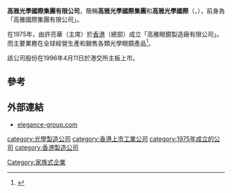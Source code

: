 '''高雅光學國際集團有限公司'''，簡稱'''高雅光學國際集團'''和'''高雅光學國際'''（{{lang-en|'''ELEGANCE OPTICAL INTERNATIONAL HOLDINGS LIMITED'''}}，{{hkex|0907}}），前身為「高雅國際集團有限公司」。

在1975年，由許亮華（主席）於[[香港|香港]]（總部）成立「高雅眼鏡製造廠有限公司」。而主要業務在全球經營生產和銷售各類光學眼鏡產品<ref>{{Cite web |url=http://www.elegance-group.com/profile.html |title=高雅光學國際集團有限公司簡介 |access-date=2014-06-15 |archive-url=https://web.archive.org/web/20140714125324/http://www.elegance-group.com/profile.html |archive-date=2014-07-14 |dead-url=yes }}</ref>。

該公司股份在1996年4月11日於港交所主板上市。

==參考==
{{reflist}}

==外部連結==
*[https://web.archive.org/web/20140517105617/http://elegance-group.com/ elegance-group.com]

[[category:光學製造公司|category:光學製造公司]]
[[category:香港上市工業公司|category:香港上市工業公司]]
[[category:1975年成立的公司|category:1975年成立的公司]]
[[category:香港製造公司|category:香港製造公司]]
[[Category:家族式企業|Category:家族式企業]]